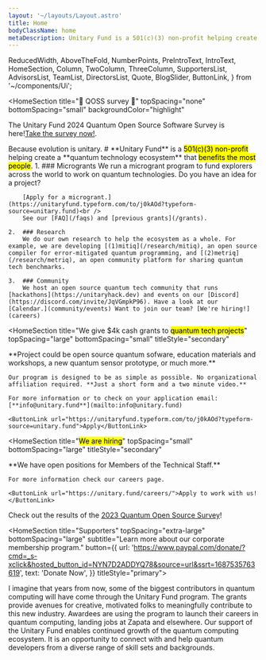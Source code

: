 ```yaml
---
layout: '~/layouts/Layout.astro'
title: Home
bodyClassName: home
metaDescription: Unitary Fund is a 501(c)(3) non-profit helping create a quantum technology ecosystem that benefits the most people.
---
```


  ReducedWidth,
  AboveTheFold,
  NumberPoints,
  PreIntroText,
  IntroText,
  HomeSection,
  Column,
  TwoColumn,
  ThreeColumn,
  SupportersList,
  AdvisorsList,
  TeamList,
  DirectorsList,
  Quote,
  BlogSlider,
  ButtonLink,
} from '~/components/Ui';

<HomeSection
  title="🎉 QOSS survey 🎉"
  topSpacing="none"
  bottomSpacing="small"
  backgroundColor="highlight"
>
  <ReducedWidth>
    <p>The Unitary Fund 2024 Quantum Open Source Software Survey is here!<a href="https://www.surveymonkey.com/r/qosssurvey24" style="text-decoration: underline;">Take the survey now!</a>.</p>
  </ReducedWidth>
</HomeSection>

<AboveTheFold>
  <PreIntroText>
    Because evolution is unitary.
  </PreIntroText>
  <IntroText>
    # **Unitary Fund** is a <mark>501(c)(3) non-profit</mark> helping create a **quantum technology ecosystem** that <mark>benefits the most people</mark>.
  </IntroText>

  <NumberPoints title="We do three main things">
    1. ### Microgrants
        We run a microgrant program to fund explorers across the world to work on quantum technologies. Do you have an idea for a project?
        
        [Apply for a microgrant.](https://unitaryfund.typeform.com/to/j0kAOd?typeform-source=unitary.fund)<br />
        See our [FAQ](/faqs) and [previous grants](/grants).

    2.  ### Research
        We do our own research to help the ecosystem as a whole. For example, we are developing [(1)mitiq](/research/mitiq), an open source compiler for error-mitigated quantum programming, and [(2)metriq](/research/metriq), an open community platform for sharing quantum tech benchmarks.

    3.  ### Community
        We host an open source quantum tech community that runs [hackathons](https://unitaryhack.dev) and events on our [Discord](https://discord.com/invite/JqVGmpkP96). Have a look at our [Calendar.](community/events) Want to join our team? [We're hiring!](careers)

  </NumberPoints>
</AboveTheFold>

<HomeSection
  title="We give $4k cash grants to <mark>quantum tech projects</mark>"
  topSpacing="large"
  bottomSpacing="small"
  titleStyle="secondary"
>
  <ReducedWidth smaller>
    **Project could be open source quantum sofware, education materials and workshops, a new quantum sensor prototype, or much more.**

    Our program is designed to be as simple as possible. No organizational affiliation required. **Just a short form and a two minute video.**

    For more information or to check on your application email: [**info@unitary.fund**](mailto:info@unitary.fund)

    <ButtonLink url="https://unitaryfund.typeform.com/to/j0kAOd?typeform-source=unitary.fund">Apply</ButtonLink>

  </ReducedWidth>

</HomeSection>

<HomeSection
  title="<mark>We are hiring</mark>"
  topSpacing="small"
  bottomSpacing="large"
  titleStyle="secondary"
>
  <ReducedWidth smaller>
    **We have open positions for Members of the Technical Staff.**

    For more information check our careers page.

    <ButtonLink url="https://unitary.fund/careers/">Apply to work with us!</ButtonLink>
  </ReducedWidth>
</HomeSection>


<HomeSection
  title="Latest Updates"
  topSpacing="medium"
  bottomSpacing="medium"
  titleStyle="secondary"
  backgroundColor="light-grey">

  Check out the results of the [2023 Quantum Open Source Survey](https://unitaryfund.github.io/survey-website/)!

  <BlogSlider />
</HomeSection>

<HomeSection
  title="Supporters"
  topSpacing="extra-large"
  bottomSpacing="large"
  subtitle="Learn more about our corporate membership program."
  button={{
    url: 'https://www.paypal.com/donate/?cmd=_s-xclick&hosted_button_id=NYN7D2ADDYQ78&source=url&ssrt=1687535763619',
    text: 'Donate Now',
  }}
  titleStyle="primary">
  <TwoColumn>
    <Column title="Core Members" titleStyle="marked">
      <SupportersList type="core" />
    </Column>
    <Column title="Supporting Members">
      <SupportersList type="supporting" columns={2} />
    </Column>
  </TwoColumn>
  <Column title="Other Supporters" isCollapsible={true}>
    <SupportersList type="other" columns={4} />
  </Column>
</HomeSection>

<HomeSection title="Testimonials" topSpacing="small" bottomSpacing="large">
  <TwoColumn>
    <Column>
      <Quote person="Peter Johnson" position="Co-Founder, Zapata Computing">
        I imagine that years from now, some of the biggest contributors in quantum computing will
        have come through the Unitary Fund program. The grants provide avenues for creative,
        motivated folks to meaningfully contribute to this new industry. Awardees are using the
        program to launch their careers in quantum computing, landing jobs at Zapata and elsewhere.
      </Quote>
    </Column>
    <Column>
      <Quote person="Travis L. Scholten" position="IBM Quantum">
        Our support of the Unitary Fund enables continued growth of the quantum computing ecosystem.
        It is an opportunity to connect with and help quantum developers from a diverse range of
        skill sets and backgrounds.
      </Quote>
    </Column>
  </TwoColumn>
</HomeSection>

<HomeSection topSpacing="none" bottomSpacing="large">
  <ThreeColumn>
    <Column title="Advisors" isCollapsible={true}>
      <AdvisorsList columns={2} />
    </Column>
    <Column title="Unitary Fund Team" isCollapsible={true}>
      <TeamList />
    </Column>
    <Column title="Board of Directors" isCollapsible={true}>
      <DirectorsList />
    </Column>
  </ThreeColumn>
</HomeSection>
